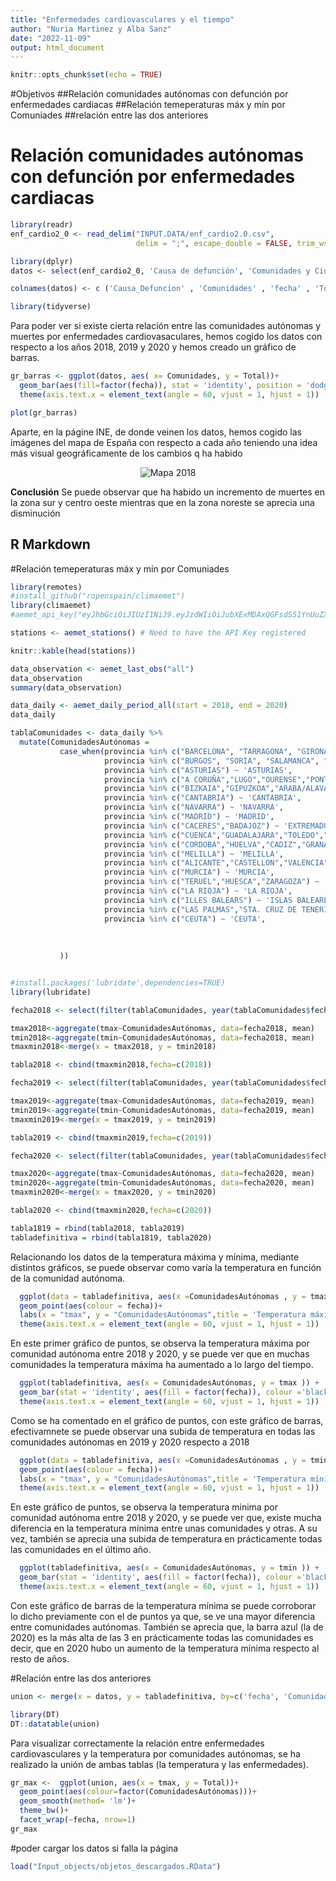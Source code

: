```yaml
---
title: "Enfermedades cardiovasculares y el tiempo"
author: "Nuria Martinez y Alba Sanz"
date: "2022-11-09"
output: html_document
---
```


```r
knitr::opts_chunk$set(echo = TRUE)
```
#Objetivos
##Relación comunidades autónomas con defunción por enfermedades cardiacas
##Relación temeperaturas máx y mín por Comuniades
##relación entre las dos anteriores

# Relación comunidades autónomas con defunción por enfermedades cardiacas

```r
library(readr)
enf_cardio2_0 <- read_delim("INPUT.DATA/enf_cardio2.0.csv", 
                            delim = ";", escape_double = FALSE, trim_ws = TRUE)

library(dplyr)
datos <- select(enf_cardio2_0, 'Causa de defunción', 'Comunidades y Ciudades Autónomas', 'Periodo', 'Total')

colnames(datos) <- c ('Causa_Defuncion' , 'Comunidades' , 'fecha' , 'Total')

library(tidyverse)
```


Para poder ver si existe cierta relación entre las comunidades autónomas y muertes por enfermedades cardiovasaculares, hemos cogido los datos con respecto a los años 2018, 2019 y 2020 y hemos creado un gráfico de barras.

```r
gr_barras <- ggplot(datos, aes( x= Comunidades, y = Total))+
  geom_bar(aes(fill=factor(fecha)), stat = 'identity', position = 'dodge')+
  theme(axis.text.x = element_text(angle = 60, vjust = 1, hjust = 1))
```
```r
plot(gr_barras)

```

Aparte, en la págine INE, de donde veinen los datos, hemos cogido las imágenes del mapa de España con respecto a cada año teniendo una idea más visual geográficamente de los cambios q ha habido

<div>
<p style = 'text-align:center;'>
<img src="./Input_images/mapa2018.png" alt="Mapa 2018">
</p>
</div>


**Conclusión** Se puede observar que ha habido un incremento de muertes en la zona sur y centro oeste mientras que en la zona noreste se aprecia una disminución

## R Markdown



#Relación temeperaturas máx y mín por Comuniades

```r
library(remotes)
#install_github("ropenspain/climaemet")
library(climaemet)
#aemet_api_key("eyJhbGciOiJIUzI1NiJ9.eyJzdWIiOiJubXExMDAxQGFsdS51YnUuZXMiLCJqdGkiOiJlOWRmMTc0OC05NjcxLTRiMjctODM2OS01NmYxNTZjNjNjYzIiLCJpc3MiOiJBRU1FVCIsImlhdCI6MTY2NjE2NzExNCwidXNlcklkIjoiZTlkZjE3NDgtOTY3MS00YjI3LTgzNjktNTZmMTU2YzYzY2MyIiwicm9sZSI6IiJ9.mIlOZxnREIqfi6hTeh37A_yMnryWyI0NPJzilMMAMmU", install = TRUE)

stations <- aemet_stations() # Need to have the API Key registered

knitr::kable(head(stations))

data_observation <- aemet_last_obs("all")
data_observation
summary(data_observation)

data_daily <- aemet_daily_period_all(start = 2018, end = 2020) 
data_daily

tablaComunidades <- data_daily %>% 
  mutate(ComunidadesAutónomas = 
           case_when(provincia %in% c("BARCELONA", "TARRAGONA", "GIRONA","LLEIDA") ~ 'CATALUÑA', 
                     provincia %in% c("BURGOS", "SORIA", "SALAMANCA", "LEON","AVILA","PALENCIA","SEGOVIA","VALLADOLID","ZAMORA") ~ 'CyL',
                     provincia %in% c("ASTURIAS") ~ 'ASTURIAS',
                     provincia %in% c("A CORUÑA","LUGO","OURENSE","PONTEVEDRA") ~ 'GALICIA',
                     provincia %in% c("BIZKAIA","GIPUZKOA","ARABA/ALAVA") ~ 'PAIS VASCO',
                     provincia %in% c("CANTABRIA") ~ 'CANTABRIA',
                     provincia %in% c("NAVARRA") ~ 'NAVARRA',
                     provincia %in% c("MADRID") ~ 'MADRID',
                     provincia %in% c("CACERES","BADAJOZ") ~ 'EXTREMADURA',
                     provincia %in% c("CUENCA","GUADALAJARA","TOLEDO","CIUDAD REAL","ALBACETE") ~ 'CLM',
                     provincia %in% c("CORDOBA","HUELVA","CADIZ","GRANADA","JAEN","SEVILLA","ALMERIA","MALAGA") ~ 'ANDALUCIA',
                     provincia %in% c("MELILLA") ~ 'MELILLA',
                     provincia %in% c("ALICANTE","CASTELLON","VALENCIA") ~ 'VALENCIA',
                     provincia %in% c("MURCIA") ~ 'MURCIA',
                     provincia %in% c("TERUEL","HUESCA","ZARAGOZA") ~ 'ARAGON',
                     provincia %in% c("LA RIOJA") ~ 'LA RIOJA',
                     provincia %in% c("ILLES BALEARS") ~ 'ISLAS BALEARES',
                     provincia %in% c("LAS PALMAS","STA. CRUZ DE TENERIFE") ~ 'ISLAS CANARIAS',
                     provincia %in% c("CEUTA") ~ 'CEUTA',
                     
                     
                     
           ))


#install.packages('lubridate',dependencies=TRUE)
library(lubridate)

fecha2018 <- select(filter(tablaComunidades, year(tablaComunidades$fecha)==2018 ), ComunidadesAutónomas, fecha,tmax,tmin)

tmax2018<-aggregate(tmax~ComunidadesAutónomas, data=fecha2018, mean)
tmin2018<-aggregate(tmin~ComunidadesAutónomas, data=fecha2018, mean)
tmaxmin2018<-merge(x = tmax2018, y = tmin2018)

tabla2018 <- cbind(tmaxmin2018,fecha=c(2018))

fecha2019 <- select(filter(tablaComunidades, year(tablaComunidades$fecha)==2019 ), ComunidadesAutónomas, fecha,tmax,tmin)

tmax2019<-aggregate(tmax~ComunidadesAutónomas, data=fecha2019, mean)
tmin2019<-aggregate(tmin~ComunidadesAutónomas, data=fecha2019, mean)
tmaxmin2019<-merge(x = tmax2019, y = tmin2019)

tabla2019 <- cbind(tmaxmin2019,fecha=c(2019))

fecha2020 <- select(filter(tablaComunidades, year(tablaComunidades$fecha)==2020 ), ComunidadesAutónomas, fecha,tmax,tmin)

tmax2020<-aggregate(tmax~ComunidadesAutónomas, data=fecha2020, mean)
tmin2020<-aggregate(tmin~ComunidadesAutónomas, data=fecha2020, mean)
tmaxmin2020<-merge(x = tmax2020, y = tmin2020)

tabla2020 <- cbind(tmaxmin2020,fecha=c(2020))

tabla1819 = rbind(tabla2018, tabla2019)
tabladefinitiva = rbind(tabla1819, tabla2020)
```

Relacionando los datos de la temperatura máxima y mínima, mediante distintos gráficos, se puede observar como varía la temperatura en función de la comunidad autónoma.


```r
  ggplot(data = tabladefinitiva, aes(x =ComunidadesAutónomas , y = tmax))+
  geom_point(aes(colour = fecha))+
  labs(x = "tmax", y = "ComunidadesAutónomas",title = 'Temperatura máxima por comunidad autonoma')+
  theme(axis.text.x = element_text(angle = 60, vjust = 1, hjust = 1))
```
En este primer gráfico de puntos, se observa la temperatura máxima por comunidad autónoma entre 2018 y 2020, y se puede ver que en muchas comunidades la temperatura máxima ha aumentado a lo largo del tiempo.

```r
  ggplot(tabladefinitiva, aes(x = ComunidadesAutónomas, y = tmax )) +
  geom_bar(stat = 'identity', aes(fill = factor(fecha)), colour ='black',position = 'dodge') +
  theme(axis.text.x = element_text(angle = 60, vjust = 1, hjust = 1))
```

Como se ha comentado en el gráfico de puntos, con este gráfico de barras, efectivamnete se puede observar una subida de temperatura en todas las comunidades autónomas en 2019 y 2020 respecto a 2018


```r
  ggplot(data = tabladefinitiva, aes(x =ComunidadesAutónomas , y = tmin))+
  geom_point(aes(colour = fecha))+
  labs(x = "tmax", y = "ComunidadesAutónomas",title = 'Temperatura mínima por comunidad autonoma')+
  theme(axis.text.x = element_text(angle = 60, vjust = 1, hjust = 1))
```
En este gráfico de puntos, se observa la temperatura minima por comunidad autónoma entre 2018 y 2020, y se puede ver que, existe mucha diferencia en la temperatura mínima entre unas comunidades y otras. A su vez, también se aprecia una subida de temperatura en prácticamente todas las comunidades en el último año.


```r
  ggplot(tabladefinitiva, aes(x = ComunidadesAutónomas, y = tmin )) +
  geom_bar(stat = 'identity', aes(fill = factor(fecha)), colour ='black',position = 'dodge') +
  theme(axis.text.x = element_text(angle = 60, vjust = 1, hjust = 1))
```
Con este gráfico de barras de la temperatura mínima se puede corroborar lo dicho previamente con el de puntos ya que, se ve una mayor diferencia entre comunidades autónomas. También se aprecia que, la barra azul (la de 2020) es la más alta de las 3 en prácticamente todas las comunidades es decir, que en 2020 hubo un aumento de la temperatura mínima respecto al resto de años.

#Relación entre las dos anteriores

```r
union <- merge(x = datos, y = tabladefinitiva, by=c('fecha', 'ComunidadesAutónomas'))


```



```r
library(DT)
DT::datatable(union)
```



Para visualizar correctamente la relación entre enfermedades cardiovasculares y la temperatura por comunidades autónomas, se ha realizado la unión de ambas tablas (la temperatura y las enfermedades).
```r
gr_max <-  ggplot(union, aes(x = tmax, y = Total))+
  geom_point(aes(colour=factor(ComunidadesAutónomas)))+
  geom_smooth(method= 'lm')+
  theme_bw()+
  facet_wrap(~fecha, nrow=1)
gr_max
```






#poder cargar los datos si falla la página
```r
load("Input_objects/objetos_descargados.RData")
```
